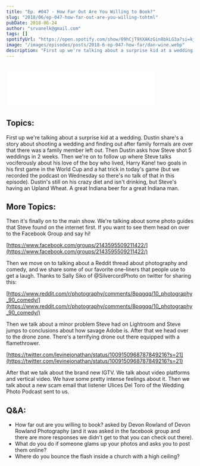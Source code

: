 ```yaml
---
title: "Ep. #047 - How Far Out Are You Willing to Book?"
slug: "2018/06/ep-047-how-far-out-are-you-willing-tohtml"
pubDate: 2018-06-24
author: "srvanelk@gmail.com"
tags: []
spotifyUrl: "https://open.spotify.com/show/09hCjT9XXAKzGin8bkLG3a?si=kjRZvQ1JTb6Ov3HVzSSlWA"
image: "/images/episodes/posts/2018-6-ep-047-how-far/dan-wine.webp"
description: "First up we're talking about a surprise kid at a wedding. Dustin share's a story about shooting a wedding and finding out after family formals are over that there was a family member left out. Then Dustin asks how Steve shot 5 weddings in 2 weeks. Then we're on to follow up where Steve talks vociferously about his love of the boy who lived, Harry Kane! two goals in his first game in the World Cup and a hat trick in today's game (but we recorded the podcast on Wednesday so there's no talk of that in this episode). Dustin's still on his crazy diet and isn't drinking, but Steve's having an Upland Wheat. A great Indiana beer for a great Indiana man."
---
```


<figure>
  <img src="/images/episodes/posts/2018-6-ep-047-how-far/dan-wine.webp" alt="" />
</figure>
<iframe
  class="embedly-embed"
  src="//cdn.embedly.com/widgets/media.html?src=https%3A%2F%2Fanchor.fm%2Fweddingphotohangover%2Fembed%2Fepisodes%2FEp--047---How-Far-Out-Are-You-Willing-to-Book-e1rign&url=https%3A%2F%2Fanchor.fm%2Fweddingphotohangover%2Fepisodes%2FEp--047---How-Far-Out-Are-You-Willing-to-Book-e1rign&image=https%3A%2F%2Fd3t3ozftmdmh3i.cloudfront.net%2Fproduction%2Fpodcast_uploaded_episode400%2F805714%2F805714-1530328035473-37a61c1cf14e2.jpg&key=61d05c9d54e8455ea7a9677c366be814&type=text%2Fhtml&schema=anchor&wmode=opaque"
  width="400"
  height="102"
  scrolling="no"
  frameborder="0"
  allow="autoplay; fullscreen"
  allowfullscreen="true"
></iframe>

## Topics:
First up we're talking about a surprise kid at a wedding. Dustin share's a story about shooting a wedding and finding out after family formals are over that there was a family member left out. Then Dustin asks how Steve shot 5 weddings in 2 weeks. Then we're on to follow up where Steve talks vociferously about his love of the boy who lived, Harry Kane! two goals in his first game in the World Cup and a hat trick in today's game (but we recorded the podcast on Wednesday so there's no talk of that in this episode). Dustin's still on his crazy diet and isn't drinking, but Steve's having an Upland Wheat. A great Indiana beer for a great Indiana man.

## More Topics:
Then it's finally on to the main show. We're talking about some photo guides that Steve found on the internet first. If you want to see them head on over to the Facebook Group and say hi!

[https://www.facebook.com/groups/2143595509211422/](https://www.facebook.com/groups/2143595509211422/)

Then we move on to talking about a Reddit thread about photography and comedy, and we share some of our favorite one-liners that people use to get a laugh. Thanks to Sally Siko of @SilvercordPhoto on twitter for sharing this:

[https://www.reddit.com/r/photography/comments/8pqgqq/10_photography_90_comedy/](https://www.reddit.com/r/photography/comments/8pqgqq/10_photography_90_comedy/)

Then we talk about a minor problem Steve had on Lightroom and Steve jumps to conclusions about how savage Adobe is. After that we head over to the drone zone. There's a terrifying drone out there equipped with a flamethrower.

[https://twitter.com/levinejonathan/status/1009150968787849216?s=21](https://twitter.com/levinejonathan/status/1009150968787849216?s=21)

After that we talk about the brand new IGTV. We talk about video platforms and vertical video. We have some pretty intense feelings about it. Then we talk about a new scam email that listener Ulices Del Toro of the Wedding Photo Podcast sent to us.

## Q&A:
- How far out are you willing to book? asked by Devon Rowland of Devon Rowland Photography (and it was asked in the facebook group and there are more responses we didn't get to that you can check out there).
- What do you do if someone glams up your photos and asks you to post them online?
- Where do you bounce the flash inside a church with a high ceiling?